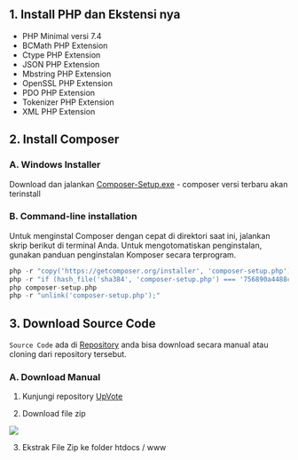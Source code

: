 ## 1. Install PHP dan Ekstensi nya

- PHP Minimal versi 7.4
- BCMath PHP Extension
- Ctype PHP Extension
- JSON PHP Extension
- Mbstring PHP Extension
- OpenSSL PHP Extension
- PDO PHP Extension
- Tokenizer PHP Extension
- XML PHP Extension

## 2. Install Composer

### A. Windows Installer
Download dan jalankan [Composer-Setup.exe](https://getcomposer.org/Composer-Setup.exe) - composer versi terbaru akan terinstall

### B. Command-line installation
Untuk menginstal Composer dengan cepat di direktori saat ini, jalankan skrip berikut di terminal Anda. Untuk mengotomatiskan penginstalan, gunakan panduan penginstalan Komposer secara terprogram.

```php
php -r "copy('https://getcomposer.org/installer', 'composer-setup.php');"
php -r "if (hash_file('sha384', 'composer-setup.php') === '756890a4488ce9024fc62c56153228907f1545c228516cbf63f885e036d37e9a59d27d63f46af1d4d07ee0f76181c7d3') { echo 'Installer verified'; } else { echo 'Installer corrupt'; unlink('composer-setup.php'); } echo PHP_EOL;"
php composer-setup.php
php -r "unlink('composer-setup.php');"
```

## 3. Download Source Code

`Source Code` ada di [Repository](https://github.com/yukebrillianth/UpVote) anda bisa download secara manual atau cloning dari repository tersebut.

### A. Download Manual

1. Kunjungi repository [UpVote](https://github.com/yukebrillianth/UpVote)

2. Download file zip

![](/download-doc.jpg)

3. Ekstrak File Zip ke folder htdocs / www